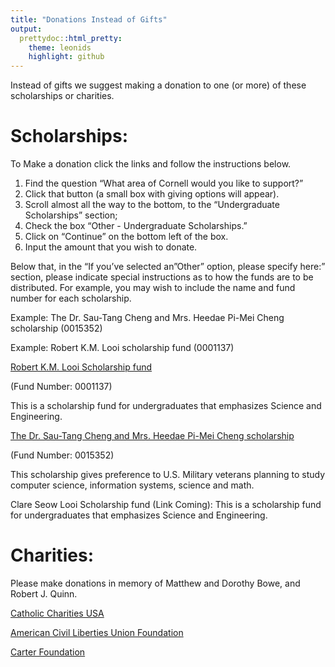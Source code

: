 ```yaml
---
title: "Donations Instead of Gifts"
output:
  prettydoc::html_pretty:
    theme: leonids
    highlight: github
---
```


Instead of gifts we suggest making a donation to one (or more) of these scholarships or charities.

# Scholarships:

To Make a donation click the links and follow the instructions below.

1. Find the question "What area of Cornell would you like to support?"
2. Click that button (a small box with giving options will appear).
3. Scroll almost all the way to the bottom, to the "Undergraduate Scholarships" section;
4. Check the box "Other - Undergraduate Scholarships."
5. Click on "Continue" on the bottom left of the box.
6. Input the amount that you wish to donate.
 

Below that, in the "If you've selected an "Other" option, please specify here:" section, please indicate special instructions as to how the funds are to be distributed.  For example, you may wish to include the name and fund number for each scholarship. 

Example: The Dr. Sau-Tang Cheng and Mrs. Heedae Pi-Mei Cheng scholarship (0015352)

Example: Robert K.M. Looi scholarship fund (0001137)

[Robert K.M. Looi Scholarship fund](https://securelb.imodules.com/s/1717/alumni/index.aspx?sid=1717&gid=2&pgid=3052&cid=7311&CFID=8326842&CFTOKEN=26a8f686f61b80df-736EF6F7-D744-D15C-432E1D049F7A45C5)

(Fund Number: 0001137)

This is a scholarship fund for undergraduates that emphasizes Science and Engineering.

[The Dr. Sau-Tang Cheng and Mrs. Heedae Pi-Mei Cheng scholarship](https://securelb.imodules.com/s/1717/alumni/index.aspx?sid=1717&gid=2&pgid=3052&cid=7311&CFID=8326842&CFTOKEN=26a8f686f61b80df-736EF6F7-D744-D15C-432E1D049F7A45C5) 

(Fund Number: 0015352)

This scholarship gives preference to U.S. Military veterans planning to study computer science, information systems, science and math.

Clare Seow Looi Scholarship fund (Link Coming):
This is a scholarship fund for undergraduates that emphasizes Science and Engineering.

# Charities:
Please make donations in memory of Matthew and Dorothy Bowe, and Robert J. Quinn.

[Catholic Charities USA](https://www.catholiccharitiesusa.org/)

[American Civil Liberties Union Foundation](https://action.aclu.org/give/make-tax-deductible-gift-aclu-foundation?ms_aff=NAT&initms_aff=NAT&ms=19XXXX_about_dif_fdn&initms=19XXXX_about_dif_fdn&ms_chan=web&initms_chan=web&cid=7014A000001jncjQAA)

[Carter Foundation](https://www.cartercenter.org/)